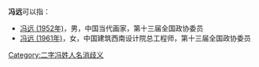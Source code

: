 '''冯远'''可以指：

* [[冯远_(1952年)|冯远 (1952年)]]，男，中国当代画家，第十三届全国政协委员
* [[冯远_(1961年)|冯远 (1961年)]]，女，中国建筑西南设计院总工程师，第十三届全国政协委员

{{disambig}}

[[Category:二字冯姓人名消歧义|Category:二字冯姓人名消歧义]]